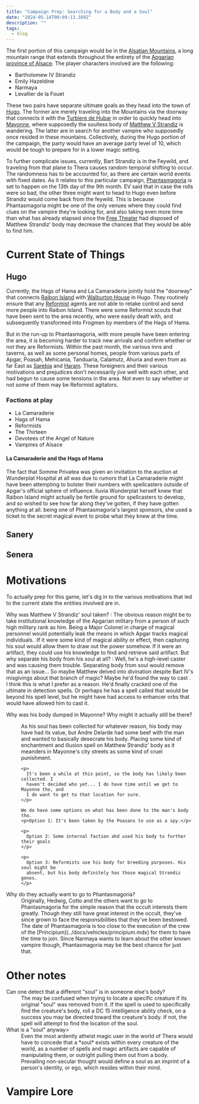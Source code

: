 ```yaml
---
title: "Campaign Prep: Searching for a Body and a Soul"
date: "2024-05-14T00:09:13.389Z"
description: ""
tags:
  - blog
---
```


The first portion of this campaign would be in the
[Alsatian Mountains](../docs/locations/alsatian-mountains.mdx), a long mountain
range that extends throughout the entirety of the
[Apgarian](../docs/locations/apgar.mdx)
[province of Alsace](../docs/locations/alsace.mdx). The player characters
involved are the following:

* Bartholomew IV Strandiz
* Emily Hazeldine
* Narmaya
* Levallier de la Fouet

These two pairs have separate ultimate goals as they head into the town of
[Hugo](../docs/locations/hugo.mdx). The former are merely traveling into the
Mountains via the doorway that connects it with the
[Turbiere de Hubar](../docs/locations/turbiere-de-hubar.mdx) in order to quickly
head into [Mayonne](../docs/locations/mayonne.mdx), where supposedly the
soulless body of [Matthew V Strandiz](../docs/characters/matthew-v-strandiz.mdx)
is wandering. The latter are in search for another vampire who supposedly once
resided in these mountains. Collectively, during the Hugo portion of the
campaign, the party would have an average party level of 10, which would be
tough to prepare for in a lower magic setting.

To further complicate issues, currently, Bart Strandiz is in the Feywild, and
traveling from that plane to Thera causes random temporal shifting to occur. The
randomness has to be accounted for, as there are certain world events with fixed
dates. As it relates to this particular campaign,
[Phantasmagoria](../docs/events/phantasmagoria.mdx) is set to happen on the 13th
day of the 9th month. EV said that in case the rolls were so bad, the other
three might want to head to Hugo even before Strandiz would come back from the
feywild. This is because Phantasmagoria might be one of the only venues where
they could find clues on the vampire they're looking for, and also taking even
more time than what has already elapsed since the
[Free Theater](../docs/organizations/free-theater.mdx) had disposed of Matthew
Strandiz' body may decrease the chances that they would be able to find him.

# Current State of Things

## Hugo

Currently, the Hags of Hama and La Camaraderie jointly hold the "doorway" that
connects [Raibon Island](../docs/locations/raibon-island.mdx) with
[Walburton House]("@/locations/walburton-house.md) in Hugo. They routinely
ensure that any [Reformist](../docs/religions/reformed-divine-masochist.mdx)
agents are not able to retake control and send more people into Raibon Island.
There were some Reformist scouts that have been sent to the area recently, who
were easily dealt with, and subsequently transformed into Frogmen by members of
the Hags of Hama.

But in the run-up to Phantasmagoria, with more people have been entering the
area, it is becoming harder to track new arrivals and confirm whether or not
they are Reformists. Within the past month, the various inns and taverns, as
well as some personal homes, people from various parts of Apgar, Poasah,
Mehicania, Tanduaria, Calamutz, Ahuria and even from as far East as
[Sarebia](../docs/locations/sarebia.mdx) and
[Haram](../docs/locations/haram.mdx). These foreigners and their various
motivations and prejudices don't necessarily jive well with each other, and had
begun to cause some tensions in the area. Not even to say whether or not some of
them may be Reformist agitators.

### Factions at play

* La Camaraderie
* Hags of Hama
* Reformists
* The Thirteen
* Devotees of the Angel of Nature
* Vampires of Alsace

#### La Camaraderie and the Hags of Hama

The fact that Somme Privatea was given an invitation to the auction at
Wunderplat Hospital at all was due to rumors that La Camaraderie might have been
attempting to bolster their numbers with spellcasters outside of Apgar's
official sphere of influence. Iluvia Wunderplat herself knew that Raibon Island
might actually be fertile ground for spellcasters to develop, and so wished to
see how far along they've gotten, if they have gotten anything at all. being one
of Phantasmagoria's largest sponsors, she used a ticket to the secret magical
event to probe what they knew at the time.

## Sanery

## Senera

# Motivations

To actually prep for this game, let's dig in to the various motivations that led
to the current state the entities involved are in.

Why was Matthew V Strandiz' soul taken? : The obvious reason might be to take
institutional knowledge of the Apgarian military from a person of such high
military rank as him. Being a Major Colonel in charge of magical personnel would
potentially leak the means in which Apgar tracks magical individuals. :If it
were some kind of magical ability or effect, then capturing his soul would allow
them to draw out the power somehow. If it were an artifact, they could use his
knowledge to find and retrieve said artifact. But why separate his body from his
soul at all? : Well, he's a high-level caster and was causing them trouble.
Separating body from soul would remove that as an issue... So maybe Matthew
delved into divination despite Bart IV's misgivings about that branch of magic?
Maybe he'd found the way to cast <Spell name="scrying" />. I think this is what
I prefer as a reason. He'd finally cracked one of the ultimate in detection
spells. Or perhaps he has a spell called
<HomebrewSpell name="mass scrying" target="mass scrying" /> that would be beyond
his spell level, but he might have had access to enhancer orbs that would have
allowed him to cast it.

<dl>
  <dt>
    Why was his body dumped in Mayonne? Why might it actually still be there?
  </dt>

  <dd>
    <p>
      As his soul has been collected for whatever reason, his body may have had
      its value, but Andre Delarde had some beef with the man and wanted to
      basically desecrate his body. Placing some kind of enchantment and
      illusion spell on Matthew Strandiz' body as it meanders in Mayonne's city
      streets as some kind of cruel punishment.
    </p>

    <p>
      It's been a while at this point, so the body has likely been collected. I
      haven't decided who yet... I do have time until we get to Mayonne tho, and
      I do want to get to that location for sure.
    </p>

    We do have some options on what has been done to the man's body tho.
    <p>Option 1: It's been taken by the Poasans to use as a spy.</p>

    <p>
      Option 2: Some internal faction ahd used his body to further their goals
    </p>

    <p>
      Option 3: Reformists use his body for breeding purposes. His soul might be
      absent, but his body definitely has those magical Strandiz genes.
    </p>
  </dd>

  <dt>Why do they actually want to go to Phantasmagoria?</dt>

  <dd>
    Originally, Hedwig, Cotto and the others want to go to Phantasmagoria for
    the simple reason that the occult interests them greatly. Though they still
    have great interest in the occult, they've since grown to face the
    responsibilities that they've been bestowed. The date of Phantasmagoria is
    too close to the execution of the crew of the
    [Principium](../docs/vehicles/principium.mdx) for them to have the time to
    join. Since Narmaya wants to learn about the other known vampire though,
    Phantasmagoria may be the best chance for just that.
  </dd>
</dl>

# Other notes

<dl>
  <dt>Can one detect that a different "soul" is in someone else's body?</dt>

  <dd>
    The <Spell name="locate creature" /> may be confused when trying to locate a
    specific creature if its original "soul" was removed from it. If the spell
    is used to specifically find the creature's body, roll a DC 15 intelligence
    ability check, on a success you may be directed toward the creature's body.
    If not, the spell will attempt to find the location of the soul.
  </dd>

  <dt>What is a "soul" anyway></dt>

  <dd>
    Even the most ardently atheist magic user in the world of Thera would have
    to concede that a *soul* exists within every creature of the world, as a
    number of spells and magic artifacts are capable of manipulating them, or
    outright pulling them out from a body. Prevailing non-secular thought would
    define a soul as an imprint of a person's identity, or ego, which resides
    within their mind.
  </dd>
</dl>

# Vampire Lore
